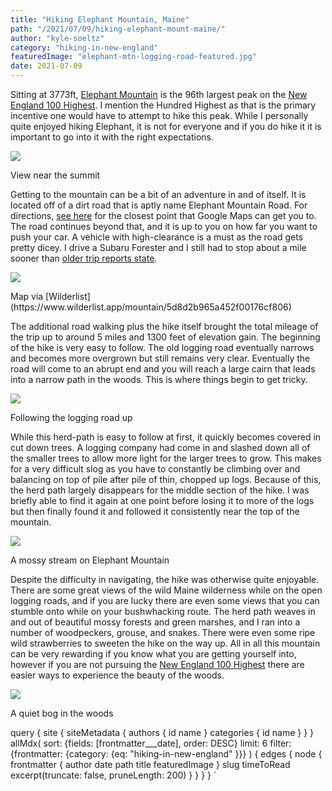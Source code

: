 ```yaml
---
title: "Hiking Elephant Mountain, Maine"
path: "/2021/07/09/hiking-elephant-mount-maine/"
author: "kyle-soeltz"
category: "hiking-in-new-england"
featuredImage: "elephant-mtn-logging-road-featured.jpg"
date: 2021-07-09
---
```



[comment]: # (  ARTICLE CONTENT BEGINS HERE  )

Sitting at 3773ft, [Elephant Mountain](https://www.wilderlist.app/mountain/5d8d2b965a452f00176cf806) is the 96th largest peak on the [New England 100 Highest](https://www.wilderlist.app/list/5d8d2e6b5a452f00176cf80f). I mention the Hundred Highest as that is the primary incentive one would have to attempt to hike this peak. While I personally quite enjoyed hiking Elephant, it is not for everyone and if you do hike it it is important to go into it with the right expectations.

![](elephant-mountain-view-from-bushwhack.jpg)

<Figcaption>View near the summit</Figcaption>

Getting to the mountain can be a bit of an adventure in and of itself. It is located off of a dirt road that is aptly name Elephant Mountain Road. For directions, [see here](https://www.google.com/maps/place/44%C2%B045'23.1%22N+70%C2%B047'39.2%22W/@44.7564014,-70.7964211,17z/data=!3m1!4b1!4m5!3m4!1s0x0:0x0!8m2!3d44.7564014!4d-70.7942324) for the closest point that Google Maps can get you to. The road continues beyond that, and it is up to you on how far you want to push your car. A vehicle with high-clearance is a must as the road gets pretty dicey. I drive a Subaru Forester and I still had to stop about a mile sooner than [older trip reports state](http://4000footers.com/elephant.shtml).

![](elephant-mountain-map-wilderlist.jpg)

<Figcaption>Map via [Wilderlist](https://www.wilderlist.app/mountain/5d8d2b965a452f00176cf806)</Figcaption>

The additional road walking plus the hike itself brought the total mileage of the trip up to around 5 miles and 1300 feet of elevation gain. The beginning of the hike is very easy to follow. The old logging road eventually narrows and becomes more overgrown but still remains very clear. Eventually the road will come to an abrupt end and you will reach a large cairn that leads into a narrow path in the woods. This is where things begin to get tricky.

![](elephant-mountain-logging-road.jpg)

<Figcaption>Following the logging road up</Figcaption>

While this herd-path is easy to follow at first, it quickly becomes covered in cut down trees. A logging company had come in and slashed down all of the smaller trees to allow more light for the larger trees to grow. This makes for a very difficult slog as you have to constantly be climbing over and balancing on top of pile after pile of thin, chopped up logs. Because of this, the herd path largely disappears for the middle section of the hike. I was briefly able to find it again at one point before losing it to more of the logs but then finally found it and followed it consistently near the top of the mountain.

![](elephant-mountain-mossy-stream.jpg)

<Figcaption>A mossy stream on Elephant Mountain</Figcaption>

Despite the difficulty in navigating, the hike was otherwise quite enjoyable. There are some great views of the wild Maine wilderness while on the open logging roads, and if you are lucky there are even some views that you can stumble onto while on your bushwhacking route. The herd path weaves in and out of beautiful mossy forests and green marshes, and I ran into a number of woodpeckers, grouse, and snakes. There were even some ripe wild strawberries to sweeten the hike on the way up. All in all this mountain can be very rewarding if you know what you are getting yourself into, however if you are not pursuing the [New England 100 Highest](https://www.wilderlist.app/list/5d8d2e6b5a452f00176cf80f) there are easier ways to experience the beauty of the woods.

![](elephant-mountain-bog-ferns.jpg)

<Figcaption>A quiet bog in the woods</Figcaption>

[comment]: # (  ARTICLE CONTENT ENDS HERE  )

  query {
    site {
      siteMetadata {
        authors {
          id
          name
        }
        categories {
          id
          name
        }
      }
    }
    allMdx(
      sort: {fields: [frontmatter___date], order: DESC}
      limit: 6
      filter: {frontmatter: {category: {eq: "hiking-in-new-england" }}}
    ) {
      edges {
        node {
          frontmatter {
            author
            date
            path
            title
            featuredImage
          }
          slug
          timeToRead
          excerpt(truncate: false, pruneLength: 200)
        }
      }
    }
  }
`


